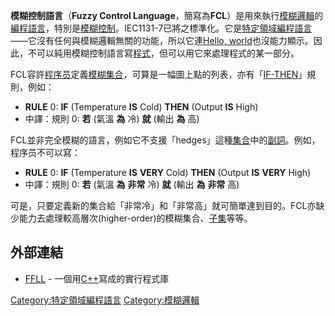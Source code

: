 '''模糊控制語言'''（'''Fuzzy Control Language'''，簡寫為'''FCL'''）是用來執行[[模糊邏輯|模糊邏輯]]的[[編程語言|編程語言]]，特別是[[模糊控制|模糊控制]]。IEC1131-7已將之標準化。它是[[特定領域編程語言|特定領域編程語言]]——它沒有任何與模糊邏輯無關的功能，所以它連[[Hello_World程序|Hello, world]]也沒能力顯示。因此，不可以純用模糊控制語言寫[[计算机程序|程式]]，但可以用它來處理程式的某一部分。

FCL容許[[程序员|程序员]]定義[[模糊集合|模糊集合]]，可算是一幅圖上點的列表，亦有「[[IF-THEN|IF-THEN]]」規則，例如：

*'''RULE''' 0: '''IF''' (Temperature '''IS''' Cold) '''THEN''' (Output '''IS''' High)
*中譯：規則 0: '''若''' (氣溫 '''為''' 冷) '''就''' (輸出 '''為''' 高)

FCL並非完全模糊的語言，例如它不支援「hedges」這種[[模糊集合|集合]]中的[[副詞|副詞]]。例如，程序员不可以寫：

*'''RULE''' 0: '''IF''' (Temperature '''IS''' '''VERY''' Cold) '''THEN''' (Output '''IS''' '''VERY''' High)
*中譯：規則 0: '''若''' (氣溫 '''為''' '''非常''' 冷) '''就''' (輸出 '''為''' '''非常''' 高)

可是，只要定義新的集合給「非常冷」和「非常高」就可簡單達到目的。FCL亦缺少能力去處理較高層次(higher-order)的模糊集合、[[子集|子集]]等等。
==外部連結==
* [http://ffll.sourceforge.net FFLL] {{Wayback|url=http://ffll.sourceforge.net/ |date=20210322092050 }} - 一個用[[C++|C++]]寫成的實行程式庫

{{compu-stub}}

[[Category:特定領域編程語言|Category:特定領域編程語言]]
[[Category:模糊邏輯|Category:模糊邏輯]]